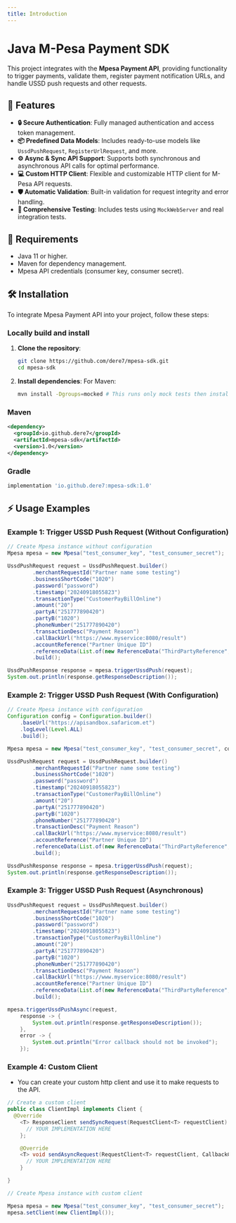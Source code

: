 ```yaml
---
title: Introduction
---
```



# Java M-Pesa Payment SDK

<PipelineStatus />

This project integrates with the **Mpesa Payment API**, providing functionality to trigger payments, validate them, register payment notification URLs, and handle USSD push requests and other requests.

## 🚀 Features

- **🔒 Secure Authentication**: Fully managed authentication and access token management.
- **📦 Predefined Data Models**: Includes ready-to-use models like `UssdPushRequest`, `RegisterUrlRequest`, and more.
- **⚙️ Async & Sync API Support**: Supports both synchronous and asynchronous API calls for optimal performance.
- **💻 Custom HTTP Client**: Flexible and customizable HTTP client for M-Pesa API requests.
- **🛡️ Automatic Validation**: Built-in validation for request integrity and error handling.
- **🧪 Comprehensive Testing**: Includes tests using `MockWebServer` and real integration tests.

## 🔧 Requirements

- Java 11 or higher.
- Maven for dependency management.
- Mpesa API credentials (consumer key, consumer secret).

## 🛠️ Installation

To integrate Mpesa Payment API into your project, follow these steps:

### Locally build and install

1. **Clone the repository**:

   ```bash
   git clone https://github.com/dere7/mpesa-sdk.git
   cd mpesa-sdk
   ```

2. **Install dependencies**:
   For Maven:
   ```bash
   mvn install -Dgroups=mocked # This runs only mock tests then install locally
   ```

### Maven

```xml
<dependency>
  <groupId>io.github.dere7</groupId>
  <artifactId>mpesa-sdk</artifactId>
  <version>1.0</version>
</dependency>
```

### Gradle

```gradle
implementation 'io.github.dere7:mpesa-sdk:1.0'
```

## ⚡ Usage Examples

### Example 1: Trigger USSD Push Request (Without Configuration)

```java showLineNumbers
// Create Mpesa instance without configuration
Mpesa mpesa = new Mpesa("test_consumer_key", "test_consumer_secret");

UssdPushRequest request = UssdPushRequest.builder()
        .merchantRequestId("Partner name some testing")
        .businessShortCode("1020")
        .password("password")
        .timestamp("20240918055823")
        .transactionType("CustomerPayBillOnline")
        .amount("20")
        .partyA("251777890420")
        .partyB("1020")
        .phoneNumber("251777890420")
        .transactionDesc("Payment Reason")
        .callBackUrl("https://www.myservice:8080/result")
        .accountReference("Partner Unique ID")
        .referenceData(List.of(new ReferenceData("ThirdPartyReference", "Ref-12345")))
        .build();

UssdPushResponse response = mpesa.triggerUssdPush(request);
System.out.println(response.getResponseDescription());
```

### Example 2: Trigger USSD Push Request (With Configuration)

```java showLineNumbers
// Create Mpesa instance with configuration
Configuration config = Configuration.builder()
    .baseUrl("https://apisandbox.safaricom.et")
    .logLevel(Level.ALL)
    .build();

Mpesa mpesa = new Mpesa("test_consumer_key", "test_consumer_secret", config);

UssdPushRequest request = UssdPushRequest.builder()
        .merchantRequestId("Partner name some testing")
        .businessShortCode("1020")
        .password("password")
        .timestamp("20240918055823")
        .transactionType("CustomerPayBillOnline")
        .amount("20")
        .partyA("251777890420")
        .partyB("1020")
        .phoneNumber("251777890420")
        .transactionDesc("Payment Reason")
        .callBackUrl("https://www.myservice:8080/result")
        .accountReference("Partner Unique ID")
        .referenceData(List.of(new ReferenceData("ThirdPartyReference", "Ref-12345")))
        .build();

UssdPushResponse response = mpesa.triggerUssdPush(request);
System.out.println(response.getResponseDescription());
```

### Example 3: Trigger USSD Push Request (Asynchronous)

```java showLineNumbers
UssdPushRequest request = UssdPushRequest.builder()
        .merchantRequestId("Partner name some testing")
        .businessShortCode("1020")
        .password("password")
        .timestamp("20240918055823")
        .transactionType("CustomerPayBillOnline")
        .amount("20")
        .partyA("251777890420")
        .partyB("1020")
        .phoneNumber("251777890420")
        .transactionDesc("Payment Reason")
        .callBackUrl("https://www.myservice:8080/result")
        .accountReference("Partner Unique ID")
        .referenceData(List.of(new ReferenceData("ThirdPartyReference", "Ref-12345")))
        .build();

mpesa.triggerUssdPushAsync(request,
    response -> {
        System.out.println(response.getResponseDescription());
    },
    error -> {
        System.out.println("Error callback should not be invoked");
    });
```

### Example 4: Custom Client

- You can create your custom http client and use it to make requests to the API.

```java showLineNumbers
// Create a custom client
public class ClientImpl implements Client {
  @Override
  	<T> ResponseClient sendSyncRequest(RequestClient<T> requestClient) {
      // YOUR IMPLEMENTATION HERE
    };

    @Override
    <T> void sendAsyncRequest(RequestClient<T> requestClient, CallbackClient callbackClient, CallbackErrorClient callbackErrorClient){
      // YOUR IMPLEMENTATION HERE
    }

}

// Create Mpesa instance with custom client

Mpesa mpesa = new Mpesa("test_consumer_key", "test_consumer_secret");
mpesa.setClient(new ClientImpl());
```

